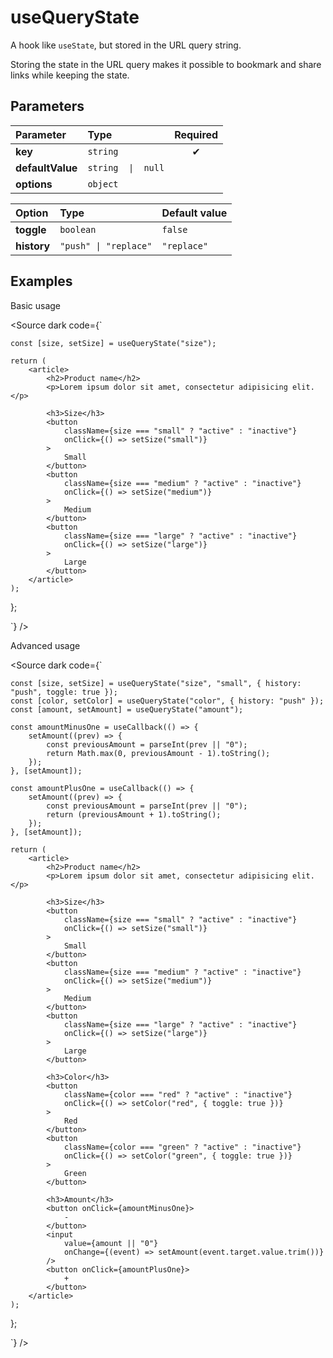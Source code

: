 
# useQueryState

A hook like `useState`, but stored in the URL query string.

Storing the state in the URL query makes it possible to bookmark and share
links while keeping the state.

## Parameters

| Parameter        | Type               | Required |
| :--------------- | :----------------- | :------: |
| **key**          | `string`           |    ✔    |
| **defaultValue** | `string  \|  null` |          |
| **options**      | `object`           |          |

| Option      | Type                  | Default value |
| :---------- | :-------------------- | :------------ |
| **toggle**  | `boolean`             | `false`       |
| **history** | `"push" \| "replace"` | `"replace"`   |

## Examples

Basic usage

<Source dark code={`

    const [size, setSize] = useQueryState("size");

    return (
        <article>
            <h2>Product name</h2>
            <p>Lorem ipsum dolor sit amet, consectetur adipisicing elit.</p>

            <h3>Size</h3>
            <button
                className={size === "small" ? "active" : "inactive"}
                onClick={() => setSize("small")}
            >
                Small
            </button>
            <button
                className={size === "medium" ? "active" : "inactive"}
                onClick={() => setSize("medium")}
            >
                Medium
            </button>
            <button
                className={size === "large" ? "active" : "inactive"}
                onClick={() => setSize("large")}
            >
                Large
            </button>
        </article>
    );
};

`} />

Advanced usage

<Source dark code={`

    const [size, setSize] = useQueryState("size", "small", { history: "push", toggle: true });
    const [color, setColor] = useQueryState("color", { history: "push" });
    const [amount, setAmount] = useQueryState("amount");

    const amountMinusOne = useCallback(() => {
        setAmount((prev) => {
            const previousAmount = parseInt(prev || "0");
            return Math.max(0, previousAmount - 1).toString();
        });
    }, [setAmount]);

    const amountPlusOne = useCallback(() => {
        setAmount((prev) => {
            const previousAmount = parseInt(prev || "0");
            return (previousAmount + 1).toString();
        });
    }, [setAmount]);

    return (
        <article>
            <h2>Product name</h2>
            <p>Lorem ipsum dolor sit amet, consectetur adipisicing elit.</p>

            <h3>Size</h3>
            <button
                className={size === "small" ? "active" : "inactive"}
                onClick={() => setSize("small")}
            >
                Small
            </button>
            <button
                className={size === "medium" ? "active" : "inactive"}
                onClick={() => setSize("medium")}
            >
                Medium
            </button>
            <button
                className={size === "large" ? "active" : "inactive"}
                onClick={() => setSize("large")}
            >
                Large
            </button>

            <h3>Color</h3>
            <button
                className={color === "red" ? "active" : "inactive"}
                onClick={() => setColor("red", { toggle: true })}
            >
                Red
            </button>
            <button
                className={color === "green" ? "active" : "inactive"}
                onClick={() => setColor("green", { toggle: true })}
            >
                Green
            </button>

            <h3>Amount</h3>
            <button onClick={amountMinusOne}>
                -
            </button>
            <input
                value={amount || "0"}
                onChange={(event) => setAmount(event.target.value.trim())}
            />
            <button onClick={amountPlusOne}>
                +
            </button>
        </article>
    );
};

`} />
